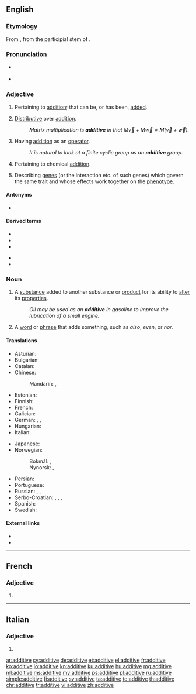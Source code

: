 {{also|Additive}}
==English==

===Etymology===
{{PIE root|en|deh₃}}
From {{etyl|LL.|en}} {{m|la|additivus}}, from the participial stem of {{etyl|la|en}} {{m|la|addere||to add}}.

===Pronunciation===
* {{a|UK}} {{IPA|/ˈæ.dɪ.tɪv/|lang=en}}
* {{a|US}} {{IPA|/ˈæ.də.tɪv/|[ˈæ.ɾə.tɪv]|[ˈæ.ɾə.ɾɪv]|lang=en}}

===Adjective===
{{en-adj}}

# {{lb|en|mathematics}} Pertaining to [[addition]]; that can be, or has been, [[added]].
# {{lb|en|mathematics|of a [[function]], etc.}} [[distributive#English|Distributive]] over [[addition]].
#: ''Matrix multiplication is '''additive''' in that <math>M\vec v+M\vec w=M(\vec v+\vec w)</math>.''
# {{lb|en|algebra}} Having [[addition]] as an [[operator]].
#: ''It is natural to look at a finite cyclic group as an '''additive''' group.''
# {{lb|en|chemistry}} Pertaining to chemical [[addition]].
# {{lb|en|genetics}} Describing [[gene]]s (or the interaction etc. of such genes) which govern the same trait and whose effects work together on the [[phenotype]].

====Antonyms====
* {{l|en|subtractive}}

====Derived terms====
{{der-top}}
* {{l|en|additive color}}
* {{l|en|additive function}}
* {{l|en|additive group}}
{{der-mid}}
* {{l|en|additive identity}}
* {{l|en|additive inverse}}
{{der-bottom}}

===Noun===
{{en-noun}}

# A [[substance]] added to another substance or [[product]] for its ability to [[alter]] its [[properties]].
#: ''Oil may be used as an '''additive''' in gasoline to improve the lubrication of a small engine.''
# {{lb|en|grammar}} A [[word]] or [[phrase]] that adds something, such as ''also'', ''even'', or ''nor''.

====Translations====
{{trans-top|substance altering another substance}}
* Asturian: {{t|ast|aditivu|m}}
* Bulgarian: {{t+|bg|добавка|f|tr=dobávka}}
* Catalan: {{t|ca|additiu|m}}
* Chinese:
*: Mandarin: {{t+|cmn|添加劑|sc=Hani}}, {{t+|cmn|添加剂|tr=tiānjiājì|sc=Hani}}
* Estonian: {{t|et|lisaaine}}
* Finnish: {{t+|fi|lisäaine}}
* French: {{t+|fr|additif|f}}
* Galician: {{t+|gl|aditivo|m}}
* German: {{t|de|Zusatzstoff|m}}, {{t+|de|Zusatz|m}}, {{t+|de|Additiv|n}}
* Hungarian: {{t+|hu|adalék}}
* Italian: {{t+|it|additivo|m}}
{{trans-mid}}
* Japanese: {{t|ja|添加剤|tr=てんかざい, tenkazai|sc=Jpan}}
* Norwegian:
*: Bokmål: {{t|nb|tilsetning|m|f}}, {{t|nb|tilsetningsstoff|n}}
*: Nynorsk: {{t|nn|tilsetning|f}}, {{t|nn|tilsetjingsstoff|n}}
* Persian: {{t|fa|ادیتیو|tr=aditiv|sc=fa-Arab}}
* Portuguese: {{t+|pt|aditivo|m}}
* Russian: {{t+|ru|доба́вка|f}}, {{t+|ru|добавле́ние|n}}, {{t+|ru|дополне́ние|n}}
* Serbo-Croatian: {{t|sh|aditiv}}, {{t+|sh|dodatak}}, {{t+|sh|primjesa}}, {{t|sh|pridodatak}}
* Spanish: {{t+|es|aditivo|m}}
* Swedish: {{t+|sv|tillsats|c}}
{{trans-bottom}}

====External links====
* {{R:Webster 1913}}
* {{R:Century 1911}}

----

==French==

===Adjective===
{{head|fr|adjective form}}

# {{feminine singular of|additif|lang=fr}}

----

==Italian==

===Adjective===
{{head|it|adjective form}}

# {{feminine plural of|additivo|lang=it}}

[[ar:additive]]
[[cy:additive]]
[[de:additive]]
[[et:additive]]
[[el:additive]]
[[fr:additive]]
[[ko:additive]]
[[io:additive]]
[[kn:additive]]
[[ku:additive]]
[[hu:additive]]
[[mg:additive]]
[[ml:additive]]
[[ms:additive]]
[[my:additive]]
[[ps:additive]]
[[pl:additive]]
[[ru:additive]]
[[simple:additive]]
[[fi:additive]]
[[sv:additive]]
[[ta:additive]]
[[te:additive]]
[[th:additive]]
[[chr:additive]]
[[tr:additive]]
[[vi:additive]]
[[zh:additive]]